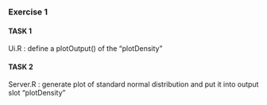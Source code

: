 ### Exercise 1
#### TASK 1
Ui.R : define a plotOutput() of the "plotDensity"

#### TASK 2 
Server.R : generate plot of standard normal distribution and put it into
output slot "plotDensity"